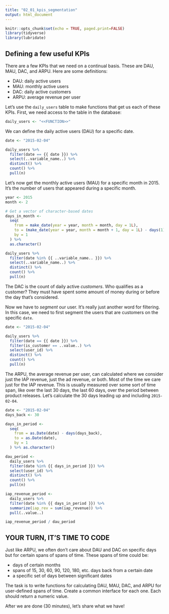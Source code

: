 ```yaml
---
title: "02_01_kpis_segmentation"
output: html_document
---
```


```r
knitr::opts_chunk$set(echo = TRUE, paged.print=FALSE)
library(tidyverse)
library(lubridate)
```

## Defining a few useful KPIs

There are a few KPIs that we need on a continual basis. These are DAU, MAU, DAC, and ARPU. Here are some definitions:

- DAU: daily active users
- MAU: monthly active users
- DAC: daily active customers
- ARPU: average revenue per user

Let's use the `daily_users` table to make functions that get us each of these KPIs. First, we need access to the table in the database:

```r
daily_users <- "<<FUNCTION>>"
```

We can define the daily active users (DAU) for a specific date.

```r

date <- "2015-02-04"

daily_users %>%
  filter(date == {{ date }}) %>%
  select(..variable_name..) %>%
  distinct() %>%
  count() %>%
  pull(n)
```

Let's now get the monthly active users (MAU) for a specific month in 2015. It's the number of users that appeared during a specific month.

```r

year <- 2015
month <- 2

# Get a vector of character-based dates
days_in_month <- 
  seq(
    from = make_date(year = year, month = month, day = 1L),
    to = (make_date(year = year, month = month + 1, day = 1L) - days(1)),
    by = 1
  ) %>%
  as.character()

daily_users %>%
  filter(date %in% {{ ..variable_name.. }}) %>%
  select(..variable_name..) %>%
  distinct() %>%
  count() %>%
  pull(n)
```

The DAC is the count of daily active *customers*. Who qualifies as a customer? They must have spent some amount of money during or before the day that's considered.

Now we have to *segment* our user. It's really just another word for filtering. In this case, we need to first segment the users that are customers on the specific `date`.

```r

date <- "2015-02-04"

daily_users %>%
  filter(date == {{ date }}) %>%
  filter(is_customer == ..value..) %>% 
  select(user_id) %>%
  distinct() %>%
  count() %>%
  pull(n)
```

The ARPU, the average revenue per user, can calculated where we consider just the IAP revenue, just the ad revenue, or both. Most of the time we care just for the IAP revenue. This is usually measured over some sort of time span, like over the last 30 days, the last 60 days, over the period between product releases. Let's calculate the 30 days leading up and including `2015-02-04`.

```r

date <- "2015-02-04"
days_back <- 30

days_in_period <- 
  seq(
    from = as.Date(date) - days(days_back),
    to = as.Date(date),
    by = 1
  ) %>% as.character()

dau_period <-
  daily_users %>%
  filter(date %in% {{ days_in_period }}) %>%
  select(user_id) %>%
  distinct() %>%
  count() %>%
  pull(n)

iap_revenue_period <-
  daily_users %>%
  filter(date %in% {{ days_in_period }}) %>%
  summarize(iap_rev = sum(iap_revenue)) %>%
  pull(..value..)

iap_revenue_period / dau_period
```


## YOUR TURN, IT'S TIME TO CODE

Just like ARPU, we often don't care about DAU and DAC on specific days but for certain spans of spans of time. These spans of time could be:

- days of certain months
- spans of 15, 30, 60, 90, 120, 180, etc. days back from a certain date
- a specific set of days between significant dates

The task is to write functions for calculating DAU, MAU, DAC, and ARPU for user-defined spans of time. Create a common interface for each one. Each should return a numeric value.

After we are done (30 minutes), let's share what we have!
